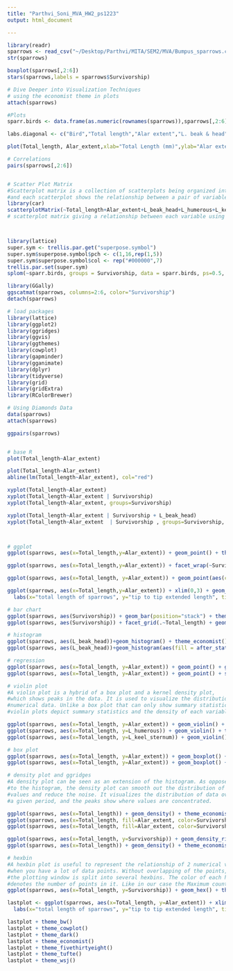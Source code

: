 ```yaml
---
title: "Parthvi_Soni_MVA_HW2_ps1223"
output: html_document

---
```



```r

library(readr)
sparrows <- read_csv("~/Desktop/Parthvi/MITA/SEM2/MVA/Bumpus_sparrows.csv")
str(sparrows)

boxplot(sparrows[,2:6])
stars(sparrows,labels = sparrows$Survivorship)

# Dive Deeper into Visualization Techniques
# using the economist theme in plots 
attach(sparrows)

#Plots
sparr.birds <- data.frame(as.numeric(rownames(sparrows)),sparrows[,2:6])

labs.diagonal <- c("Bird","Total length","Alar extent","L. beak & head","L. humerous","L. keel & sternum")

plot(Total_length, Alar_extent,xlab="Total Length (mm)",ylab="Alar extent (nm)",pch=c(16,1))

# Correlations
pairs(sparrows[,2:6])


# Scatter Plot Matrix
#Scatterplot matrix is a collection of scatterplots being organized into a matrix, 
#and each scatterplot shows the relationship between a pair of variables.
library(car)
scatterplotMatrix(~Total_length+Alar_extent+L_beak_head+L_humerous+L_keel_sternum | Survivorship, data=sparr.birds, var.labels=labs.diagonal,cex.labels=0.7, diagonal="boxplot",smooth=FALSE,reg.line=FALSE,pch=c(1,16),col=rep("black",2), legend.plot=FALSE)
# scatterplot matrix giving a relationship between each variable using survivor and non-survivor groups 



library(lattice)
super.sym <- trellis.par.get("superpose.symbol")
super.sym$superpose.symbol$pch <- c(1,16,rep(1,5))
super.sym$superpose.symbol$col <- rep("#000000",7)
trellis.par.set(super.sym)
splom(~sparr.birds, groups = Survivorship, data = sparr.birds, ps=0.5, varname.cex = .5,panel = panel.superpose,key = list(columns = 2,points = list(pch = super.sym$pch[1:2], col=super.sym$col[1:2]),text = list(c("Non-survivor", "Survivor"))))

library(GGally)
ggscatmat(sparrows, columns=2:6, color="Survivorship")
detach(sparrows)

# load packages
library(lattice)
library(ggplot2)
library(ggridges)
library(ggvis)
library(ggthemes)
library(cowplot)
library(gapminder)
library(gganimate)
library(dplyr)
library(tidyverse)
library(grid)
library(gridExtra)
library(RColorBrewer)

# Using Diamonds Data
data(sparrows)
attach(sparrows)

ggpairs(sparrows)


# base R
plot(Total_length~Alar_extent)

plot(Total_length~Alar_extent)
abline(lm(Total_length~Alar_extent), col="red")

xyplot(Total_length~Alar_extent)
xyplot(Total_length~Alar_extent | Survivorship)
xyplot(Total_length~Alar_extent, groups=Survivorship)

xyplot(Total_length~Alar_extent | Survivorship + L_beak_head)
xyplot(Total_length~Alar_extent  | Survivorship , groups=Survivorship, auto.key=list(space="right"))



# ggplot
ggplot(sparrows, aes(x=Total_length,y=Alar_extent)) + geom_point() + theme_economist()

ggplot(sparrows, aes(x=Total_length,y=Alar_extent)) + facet_wrap(~Survivorship) + geom_point()+ theme_economist()

ggplot(sparrows, aes(x=Total_length, y=Alar_extent)) + geom_point(aes(color=Survivorship))+ theme_economist()

ggplot(sparrows, aes(x=Total_length,y=Alar_extent)) + xlim(0,3) + geom_point(colour="steelblue", pch=3) + 
  labs(x="total length of sparrows", y="tip to tip extended length", title="Sparrows Survival Data") 

# bar chart
ggplot(sparrows, aes(Survivorship)) + geom_bar(position="stack") + theme_economist()
ggplot(sparrows, aes(Survivorship)) + facet_grid(.~Total_length) + geom_bar(position="dodge") + theme_economist()

# histogram
ggplot(sparrows, aes(L_beak_head))+geom_histogram() + theme_economist()
ggplot(sparrows, aes(L_beak_head))+geom_histogram(aes(fill = after_stat(count))) + theme_economist()

# regression
ggplot(sparrows, aes(x=Total_length, y=Alar_extent)) + geom_point() + geom_smooth(method=lm) + theme_economist()
ggplot(sparrows, aes(x=Total_length, y=Alar_extent)) + geom_point() + stat_smooth() + theme_economist()

# violin plot 
#A violin plot is a hybrid of a box plot and a kernel density plot, 
#which shows peaks in the data. It is used to visualize the distribution of 
#numerical data. Unlike a box plot that can only show summary statistics, 
#violin plots depict summary statistics and the density of each variable.

ggplot(sparrows, aes(x=Total_length, y=Alar_extent)) + geom_violin() + theme_economist()
ggplot(sparrows, aes(x=Total_length, y=L_humerous)) + geom_violin() + theme_economist()
ggplot(sparrows, aes(x=Total_length, y=L_keel_sternum)) + geom_violin() + theme_economist()

# box plot
ggplot(sparrows, aes(x=Total_length, y=Alar_extent)) + geom_boxplot() + theme_economist()
ggplot(sparrows, aes(x=Total_length, y=Alar_extent)) + geom_boxplot() + coord_flip() + theme_economist()

# density plot and ggridges
#A density plot can be seen as an extension of the histogram. As opposed 
#to the histogram, the density plot can smooth out the distribution of 
#values and reduce the noise. It visualizes the distribution of data over 
#a given period, and the peaks show where values are concentrated.

ggplot(sparrows, aes(x=Total_length)) + geom_density() + theme_economist()
ggplot(sparrows, aes(x=Total_length, fill=Alar_extent, color=Survivorship)) + geom_density() + theme_economist()
ggplot(sparrows, aes(x=Total_length, fill=Alar_extent, color=Survivorship)) + geom_density(alpha=0.3, aes(y=..scaled..)) + theme_economist()

ggplot(sparrows, aes(x=Total_length, y=Survivorship)) + geom_density_ridges() + theme_economist()
ggplot(sparrows, aes(x=Total_length)) + geom_density() + theme_economist()

# hexbin
#A hexbin plot is useful to represent the relationship of 2 numerical variables 
#when you have a lot of data points. Without overlapping of the points, 
#the plotting window is split into several hexbins. The color of each hexbin
#denotes the number of points in it. Like in our case the Maximum count is of 5 
ggplot(sparrows, aes(x=Total_length, y=Survivorship)) + geom_hex() + theme_economist()

lastplot <- ggplot(sparrows, aes(x=Total_length, y=Alar_extent)) + xlim(0,3) + geom_point(aes(color=Survivorship)) + stat_smooth() + 
  labs(x="total length of sparrows", y="tip to tip extended length", title="Sparrows Survival Data") 

lastplot + theme_bw()
lastplot + theme_cowplot()
lastplot + theme_dark()
lastplot + theme_economist()
lastplot + theme_fivethirtyeight()
lastplot + theme_tufte()
lastplot + theme_wsj()




```


